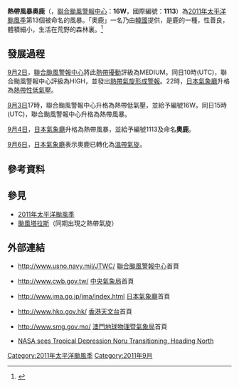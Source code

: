 {{NoteTA
|G1=TyphoonNew
|G2=TyphoonOld
|G3=Weather
|G4=CWBTyphoonOld
|T=zh:熱帶風暴奧鹿 (2011年); zh-cn:热带风暴奥鹿 (2011年); zh-tw:輕度颱風諾盧 (2011年); zh-hk:熱帶風暴奧鹿 (2011年)
|1=zh:熱帶風暴奧鹿; zh-cn:热带风暴奥鹿; zh-tw:輕度颱風諾盧; zh-hk:熱帶風暴奧鹿
|skin=typhoon
}}
{{颱風基礎資訊新
|颱風名稱               = 熱帶風暴奧鹿
|外文名稱               = Tropical Storm Noru
|外文語言               = 英文
|代表圖像               = Noru 2011-09-04 0310Z.jpg
|代表圖像名稱           = 熱帶風暴奧鹿
|形成日期               = 2011年9月2日
|轉化日期               = 2011年9月6日
|消散日期               = 2011年9月9日
|十分鐘平均風速JMA      = 40|JMA=knot<!--新模板有自動轉換計算功能。-->
|十分鐘平均風速CWB      = 20|CWB=m/s
|十分鐘平均風速KMA      = 22|KMA=m/s
|十分鐘平均風速HKO      = 75
|二分鐘平均風速         = 20|NMC=m/s
|一分鐘平均風速         = 45|SSHS=knot
|瞬間最大陣風           = 110<!--JMA-->
|最低氣壓               = 990<!--JMA-->
|財產損失               = 
|死傷人數               = 
|影響地區               = 
|備註                   = 
|颱風路徑圖             = Noru 2011 track.png
|風季年份               = 2011
|風季位置               = 太平洋
}}
'''熱帶風暴奧鹿'''（{{lang-en|'''Tropical Storm Noru'''}}，[[聯合颱風警報中心|聯合颱風警報中心]]：'''16W'''，國際編號：'''1113'''）為[[2011年太平洋颱風季|2011年太平洋颱風季]]第13個被命名的風暴。「奧鹿」一名乃由[[韓國|韓國]]提供，是鹿的一種，性善良，體積細小，生活在荒野的森林裏。<ref>{{cite web|url=http://www.weather.gov.hk/informtc/sound/tc_pronunciation2011_uc.htm|title=熱帶氣旋名稱的意義|author=香港天文台|accessdate=2011-09-04|archive-url=https://web.archive.org/web/20180926223310/http://www.weather.gov.hk/informtc/sound/tc_pronunciation2011_uc.htm|archive-date=2018-09-26|dead-url=yes}}</ref>

== 發展過程 ==
{{phs wikify}}
[[9月2日|9月2日]]，[[聯合颱風警報中心|聯合颱風警報中心]]將此[[熱帶擾動|熱帶擾動]]評級為MEDIUM。同日10時(UTC)，聯合颱風警報中心評級為HIGH，並發出[[熱帶氣旋形成警報|熱帶氣旋形成警報]]。22時，[[日本氣象廳|日本氣象廳]]升格為[[熱帶性低氣壓|熱帶性低氣壓]]。

[[9月3日|9月3日]]17時，聯合颱風警報中心升格為熱帶低氣壓，並給予編號16W。同日15時(UTC)，聯合颱風警報中心升格為熱帶風暴。

[[9月4日|9月4日]]，[[日本氣象廳|日本氣象廳]]升格為熱帶風暴，並給予編號1113及命名'''奧鹿'''。

[[9月6日|9月6日]]，[[日本氣象廳|日本氣象廳]]表示奧鹿已轉化為[[溫帶氣旋|溫帶氣旋]]。

== 參考資料 ==
{{reflist}}

== 參見 ==
* [[2011年太平洋颱風季|2011年太平洋颱風季]]
* [[颱風塔拉斯_(2011年)|颱風塔拉斯]]（同期出現之熱帶氣旋）

==外部連結==
* {{en}}http://www.usno.navy.mil/JTWC/ {{Wayback|url=http://www.usno.navy.mil/JTWC/ |date=20150809201922 }} [[聯合颱風警報中心|聯合颱風警報中心]]首頁
* {{zh-tw}}http://www.cwb.gov.tw/ {{Wayback|url=http://www.cwb.gov.tw/ |date=20181025071210 }} [[中央氣象局|中央氣象局]]首頁
* {{ja}}http://www.jma.go.jp/jma/index.html {{Wayback|url=http://www.jma.go.jp/jma/index.html |date=20110320125420 }} [[日本氣象廳|日本氣象廳]]首頁
* {{zh-hk}}http://www.hko.gov.hk/ {{Wayback|url=http://www.hko.gov.hk/ |date=20110224003313 }} [[香港天文台|香港天文台]]首頁
* {{zh-hk}}http://www.smg.gov.mo/ {{Wayback|url=http://www.smg.gov.mo/ |date=20140517030343 }} [[澳門地球物理暨氣象局|澳門地球物理暨氣象局]]首頁
*[https://www.nasa.gov/mission_pages/hurricanes/archives/2011/h2011_Noru.html NASA sees Tropical Depression Noru Transitioning, Heading North] {{Wayback|url=https://www.nasa.gov/mission_pages/hurricanes/archives/2011/h2011_Noru.html |date=20170527135703 }}

{{2011_Pacific_typhoon_season_buttons}}
[[Category:2011年太平洋颱風季|Category:2011年太平洋颱風季]]
[[Category:2011年9月|Category:2011年9月]]
